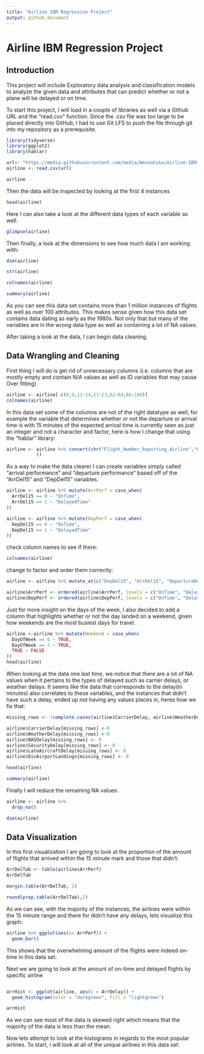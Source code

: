 ```yaml
---
title: "Airline IBM Regression Project"
output: github_document
---
```


# Airline IBM Regression Project

## Introduction

This project will include Exploratory data analysis and classification models to analyze the given data and attributes that can predict whether or not a plane will be delayed or on time.

To start this project, I will load in a couple of libraries as well via a Github URL and the "read.csv" function. Since the .csv file was too large to be placed directly into GitHub, I had to use Git LFS to push the file through git into my repository as a prerequisite.

```r
library(tidyverse)
library(ggplot2)
library(hablar)
```

```r
url<- "https://media.githubusercontent.com/media/Wesnahika/Airline-IBM-Regression-Project/main/airline_2m.csv"
airline <- read.csv(url) 
```

```r
airline 

```

Then the data will be inspected by looking at the first 4 instances

```r
head(airline)
```

Here I can also take a look at the different data types of each variable as well.

```r
glimpse(airline)
```

Then finally, a look at the dimensions to see how much data I am working with:

```r
dim(airline)
```

```r
str(airline)
```

```r
colnames(airline)
```

```r
summary(airline)
```

As you can see this data set contains more than 1 million instances of flights as well as over 100 attributes. This makes sense given how this data set contains data dating as early as the 1980s. Not only that but many of the variables are in the wrong data type as well as containing a lot of NA values.

After taking a look at the data, I can begin data cleaning.

## Data Wrangling and Cleaning

First thing I will do is get rid of unnecessary columns (i.e. columns that are mostly empty and contain N/A values as well as ID variables that may cause Over fitting)

```r
airline <- airline[-c(8,9,12:14,21:23,62:64,66:109)]
colnames(airline)
```

In this data set some of the columns are not of the right datatype as well, for example the variable that determines whether or not the departure or arrival time is with 15 minutes of the expected arrival time is currently seen as just an integer and not a character and factor, here is how I change that using the "hablar" library:

```r
airline <- airline %>% convert(chr("Flight_Number_Reporting_Airline","OriginStateFips","OriginWac","DestStateFips","DestWac", "DepDel15","DepartureDelayGroups","ArrDel15","ArrivalDelayGroups","Cancelled","Diverted","DistanceGroup",
           ))
```

As a way to make the data clearer I can create variables simply called "arrival performance" and "departure performance" based off of the "ArrDel15" and "DepDel15" variables.

```r
airline <- airline %>% mutate(ArrPerf = case_when(
  ArrDel15 == 0 ~ "OnTime", 
  ArrDel15 == 1 ~ "DelayedTime"
))
```

```r
airline <- airline %>% mutate(DepPerf = case_when(
  DepDel15 == 0 ~ "OnTime", 
  DepDel15 == 1 ~ "DelayedTime"
))
```

check column names to see if there:

```r
colnames(airline)
```

change to factor and order them correctly:

```r
airline <- airline %>% mutate_at(c("DepDel15", "ArrDel15", "DepartureDelayGroups", "ArrivalDelayGroups", "ArrPerf", "DepPerf"),as.factor)
```

```r
airline$ArrPerf <- ordered(airline$ArrPerf, levels = c("OnTime", "DelayedTime"))
airline$DepPerf <- ordered(airline$DepPerf, levels = c("OnTime", "DelayedTime"))
```

Just for more insight on the days of the week, I also decided to add a column that highlights whether or not the day landed on a weekend, given how weekends are the most busiest days for travel.

```r
airline <-airline %>% mutate(Weekend = case_when(
  DayOfWeek == 6 ~ TRUE,
  DayOfWeek == 7 ~ TRUE, 
  TRUE ~ FALSE
))
head(airline)
```

When looking at the data one last time, we notice that there are a lot of NA values when it pertains to the types of delayed such as carrier delays, or weather delays. It seems like the data that corresponds to the delay(in minutes) also correlates to these variables, and the instances that didn't have such a delay, ended up not having any values places in, heres how we fix that:

```r
missing_rows <- !complete.cases(airline$CarrierDelay, airline$WeatherDelay, airline$NASDelay, airline$SecurityDelay, airline$LateAircraftDelay, airline$DivAirportLandings)

airline$CarrierDelay[missing_rows] <-0
airline$WeatherDelay[missing_rows] <-0
airline$NASDelay[missing_rows] <- 0
airline$SecurityDelay[missing_rows] <- 0
airline$LateAircraftDelay[missing_rows] <- 0
airline$DivAirportLandings[missing_rows] <- 0

head(airline)
```

```r
summary(airline)
```

Finally I will reduce the remaining NA values:

```r
airline <- airline %>%
  drop_na()

dim(airline)
```

## Data Visualization

In this first visualization I am going to look at the proportion of the amount of flights that arrived within the 15 minute mark and those that didn't:

```r
ArrDelTab <- table(airline$ArrPerf)
ArrDelTab
```

```r
margin.table(ArrDelTab, 1)
```

```r
round(prop.table(ArrDelTab),2)
```

As we can see, with the majority of the instances, the airlines were within the 15 minute range and there for didn't have any delays, lets visualize this graph:

```r
airline %>% ggplot(aes(x= ArrPerf)) +
  geom_bar()
```

This shows that the overwhelming amount of the flights were indeed on-time in this data set.

Next we are going to look at the amount of on-time and delayed flights by specific airline

```r

```

```r
arrHist <- ggplot(airline, aes(x = ArrDelay)) + 
  geom_histogram(color = "darkgreen", fill = "lightgreen")

arrHist
```

As we can see most of the data is skewed right which means that the majority of the data is less than the mean.

Now lets attempt to look at the histograms in regards to the most popular airlines. To start, I will look at all of the unique airlines in this data set:

```r

```
